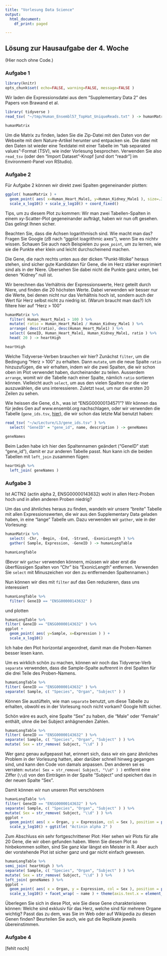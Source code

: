 ```yaml
---
title: "Vorlesung Data Science"
output:
  html_document:
    df_print: paged

---
```


## Lösung zur Hausaufgabe der 4. Woche

(Hier noch ohne Code.)

### Aufgabe 1

```r
library(knitr)
opts_chunk$set( echo=FALSE, warning=FALSE, message=FALSE )
```

Wir laden die Expressionsdatei aus dem "Supplementary Data 2" des Papers von Brawand et al.

```r
library( tidyverse )
read_tsv( "~/tmp/Human_Ensembl57_TopHat_UniqueReads.txt" ) -> humanMatrix

humanMatrix
```

Um die Matrix zu finden, laden Sie die Zip-Datei mit den Daten von der Webseite mit dem Nature-Artikel herunter und entpacken sie. Die datei mit den Daten ist wieder eine Textdatei mit einer Tabelle im "tab separated values"-Format (TSV), wie inder Vorlesung besprochen. Verwenden Sie also `read_tsv` (oder den "Import Dataset"-Knopf [und dort "readr"] im Environment-Panel von RStudio).

### Aufgabe 2

Für Aufgabe 2 können wir direkt zwei Spalten gegeneinander plotten:

```r
ggplot( humanMatrix ) +
  geom_point( aes( x=Human_Heart_Male1, y=Human_Kidney_Male1 ), size=.3, alpha=.3 ) +
  scale_x_log10() + scale_y_log10() + coord_fixed()
```

Tips, um zu diesem Plot zu kommen: Wir man zwei Tabellen-Spalten in einem xy-Scatter-Plot gegeneinander aufträgt, haben wir nun oft gesehen. Das gelingt Ihnen sicher. 

Beachten Sie, dass die Achsen logarithmisch sind. Wie macht man das? Fragen Sie Google (zB nach "ggplot loagrithmic axes"), wenn Sie es nichtv wissen. Schauen Sie auch nach Beispielen zu `geom_point`, um zu lernen, wie sie die Punkte eher klein und leicht durchscheinend machen.

Die Gene, die nach rechts unten aus der dicken "Punkt-Wolke" heraus stehen, sind sicher gute Kandidaten für Gene, die im Herz stärker exprimiert sind als in der Niere. Übersehen Sie dabei nicht die Punkte ganz unten, bei denen "Kidney" null ist. 


Wir berechnen das Verhältnis der Expressionswerte, Herz geteilt durch Niere, und finden die 20 höchsten Werte. Dabei verwenden wir besser nur die Werte, bei denen nicht nur das Verhältnis hoch ist, sondern auch der Wert für Herz selbst nicht zu niedrig ist. (Warum braucht man das?) Ich filtere hier auf "Herz > 100"

```r
humanMatrix %>%
  filter( Human_Heart_Male1 > 100 ) %>%
  mutate( ratio = Human_Heart_Male1 / Human_Kidney_Male1 ) %>%
  arrange( desc(ratio), desc(Human_Heart_Male1) ) %>%
  select( GeneID, Human_Heart_Male1, Human_Kidney_Male1, ratio ) %>%
  head( 20 ) -> heartHigh

heartHigh
```

Welche Tidyverse-Verben brauchen wir hier? Zunächst `filter`, um die Bedingung "Herz > 100" zu erhalten. Dann `mutate`, um die neue Spalte `ratio` hinzuzufügen, die wir erhalten, indem wir die zwei Spalten, die wir schon oben im Plot verwendet haben, durcheinander zu teilen. Ausserdem `arrange`, womit wir die Tabelle nach einer Spalte, nämlich `ratio` sortieren können. Vielleicht auch `select`, um aus den vielen Spalten nur die vier auszuwählen, die uns interessieren. Zuletzt `head`, um nur die ersten 20 Zeilen zu sehen.

Wie heissen die Gene, d.h., was ist "ENSG00000134571"? Wir können das für jedes Gen auf www.ensembl.org nachschlagen, oder wir verwenden die Tabelle (`gene_ids.tsv`, [hier](https://simon-anders.github.io/EDSB_Vorlesung/gene_ids.tsv)), die wir schon das letzte Mal benutzt haben:

```r
read_tsv( "~/w/Lecture/L3/gene_ids.tsv" ) %>%
  select( "GeneID" = "gene_id", name, description ) -> geneNames
    
geneNames    
```

Beim Laden habe ich hier den Spaltennamen geändert ("GeneID" statt "gene_id"), damit er zur anderen Tabelle passt. Nun kann ich die beiden Tabellen mit `left_join` zusammen fügen:

```r
heartHigh %>%
  left_join( geneNames )
```

### Aufgabe 3

Ist ACTN2 (actin alpha 2, ENSG00000143632) wohl in allen Herz-Proben hoch und in allen anderen Proben niedrig?

Um das und ähnliches heraus zu finden, wandeln wir unsere "breite" Tabelle mit allen Expressionswerten, die wir aus den Supplementary Data geladen haben, in eine "lange" Tabelle um. Dazu verwenden wir `gather`, wie in der Vorlesung:

```r
humanMatrix %>%
  select( -Chr, -Begin, -End, -Strand, -ExonicLength ) %>%
  gather( Sample, Expression, -GeneID ) -> humanLongTable

humanLongTable 
```

(Bevor wir `gather` verwenden könnern, müssen wir aber erst die überflüssigen Spalten von "Chr" bis "ExonicLength" entfernen. Verwenden Sie `select` mit Minuszeichen vor den zu entfernenden Spaltennamen.)

Nun können wir dies mit `filter` auf das Gen reduzieren, dass uns interessiert

```r
humanLongTable %>%
  filter( GeneID == "ENSG00000143632" )
```

und plotten

```r
humanLongTable %>%
filter( GeneID == "ENSG00000143632" ) %>%
ggplot + 
  geom_point( aes( y=Sample, x=Expression ) ) +
  scale_x_log10()
```

Ich habe den Plot horizontal angeordnet, damit man die Proben-Namen besser lesen kann.

Um es wirklich schön zu machen, können wir noch das Tidyverse-Verb `separate` verwenden, dass die Sample-Spalte auftrennt in drei Spalten für die drei Teile des Proben-Namens.

```r
humanLongTable %>%
filter( GeneID == "ENSG00000143632" ) %>%
separate( Sample, c( "Species", "Organ", "Subject" ) )
```

Können Sie austüfteln, wie man `separate` benutzt, um diese Tabelle zu erhalten, obwohl es in der Vorlesung noch nicht vorkam? Google hilft sicher.

Schön wäre es auch, eine Spalte "Sex" zu haben, die "Male" oder "Female" enthält, ohne die bei Subject anhägnenden Zahlen.

```r
humanLongTable %>%
filter( GeneID == "ENSG00000143632" ) %>%
separate( Sample, c( "Species", "Organ", "Subject" ) ) %>%
mutate( Sex = str_remove( Subject, "\\d" ) )
```

Wer ganz genau aufgepasst hat, erinnert sich, dass wir ein ganz ähnliches Problem in der Vorlesung hatten, aber darüber schnell hinweg gegangen sind, und kann den Code von damals anpassen. Den anderen sei es verraten: `mutate( Sex = str_remove( Subject, "\\d" ) )` entfernt eine Ziffer (`\\d`) von den Einträgen in der Spalte "Subject" und speichert das in der neuen Spalte "Sex".

Damit können wir nun unseren Plot verschönern

```r
humanLongTable %>%
filter( GeneID == "ENSG00000143632" ) %>%
separate( Sample, c( "Species", "Organ", "Subject" ) ) %>%
mutate( Sex = str_remove( Subject, "\\d" ) ) %>%
ggplot +
  geom_point( aes( x = Organ, y = Expression, col = Sex ), position = position_dodge( width=.1 ) ) +
  scale_y_log10() + ggtitle( "Actinin alpha 2" )
```

Zum Abschluss ein sehr fortgeschrittener Plot: Hier sehen wir Plots für alle 20 Gene, die wir oben gefunden haben. Wenn Sie diesen Plot so hinbekommen sollten, sind Sie ganz klar längst ein Meister in R. Aber auch der vorstehende Plot ist sicher ganz und gar nicht einfach gewesen.

```r
humanLongTable %>%
semi_join( heartHigh ) %>%
separate( Sample, c( "Species", "Organ", "Subject" ) ) %>%
mutate( Sex = str_remove( Subject, "\\d" ) ) %>%
left_join( geneNames ) %>%
ggplot +
  geom_point( aes( x = Organ, y = Expression, col = Sex ), position = position_dodge( width=.3 ) ) +
  scale_y_log10() + facet_wrap( ~ name ) + theme(axis.text.x = element_text(angle = 90)) 
``` 

Überlegen Sie sich in diese Plot, wie Sie diese Gene charakterisieren können: Welche sind exklusiv für das Herz, welche sind für mehrere Organe wichtig? Passt das zu dem, was Sie im Web oder auf Wikipedia zu diesen Genen finden? 
Beurteilen Sie auch, wie gut die Replikate jeweils übereinstimmen.


### Aufgabe 4

[fehlt noch]


